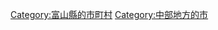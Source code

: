 {{Commonscat|Kurobe, Toyama}}
{{Catmore}}

{{DEFAULTSORT:Kurobe-shi}}
[[Category:富山縣的市町村|Category:富山縣的市町村]]
[[Category:中部地方的市|Category:中部地方的市]]